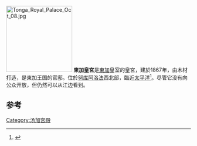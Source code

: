 {{NoteTA
|G1=Toponym
}}
[[File:Tonga_Royal_Palace_Oct_08.jpg|180px]]
'''東加皇宮'''是[[東加|東加]]皇室的皇宮，建於1867年，由木材打造，是東加王国的官邸。位於[[努库阿洛法|努库阿洛法]]西北部，臨近[[太平洋|太平洋]]<ref name=":0">{{Cite news|url=https://www.tvnz.co.nz/one-news/new-zealand/watch-fires-ring-tongas-royal-palace-late-queen-mother-magnificent-choir-leads-moving-vigil|title=Watch: Fires ring Tonga's Royal Palace for late Queen Mother as magnificent choir leads moving vigil|last=|first=|date=TVNZ|work=TVNZ|access-date=17 March 2017|archive-url=https://web.archive.org/web/20170731191302/https://www.tvnz.co.nz/one-news/new-zealand/watch-fires-ring-tongas-royal-palace-late-queen-mother-magnificent-choir-leads-moving-vigil|archive-date=2017-07-31|dead-url=no}}</ref>。尽管它没有向公众开放，但仍然可以从江边看到。

==参考==
{{reflist}}
[[Category:汤加宫殿|Category:汤加宫殿]]